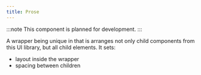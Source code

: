 ```yaml
---
title: Prose
---
```


:::note
This component is planned for development.
:::

A wrapper being unique in that is arranges not only child components from this UI library, but all child elements. It sets:

- layout inside the wrapper
- spacing between children
